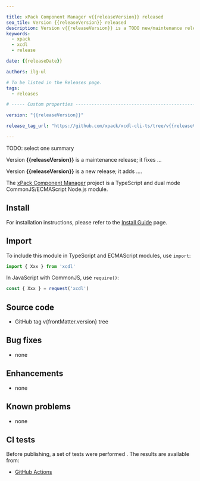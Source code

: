 ```yaml
---

title: xPack Component Manager v{{releaseVersion}} released
seo_tile: Version {{releaseVersion}} released
description: Version v{{releaseVersion}} is a TODO new/maintenance release.
keywords:
  - xpack
  - xcdl
  - release

date: {{releaseDate}}

authors: ilg-ul

# To be listed in the Releases page.
tags:
  - releases

# ----- Custom properties -----------------------------------------------------

version: "{{releaseVersion}}"

release_tag_url: "https://github.com/xpack/xcdl-cli-ts/tree/v{{releaseVersion}}"

---
```




TODO: select one summary

Version **{{releaseVersion}}** is a maintenance release; it fixes ...

Version **{{releaseVersion}}** is a new release; it adds ....

<!-- truncate -->

<PageMetadata title={frontMatter.seo_title} />

The [xPack Component Manager](https://xpack.github.io/xcdl-cli-ts/)
project is a TypeScript and dual mode CommonJS/ECMAScript Node.js module.

<Prerequisites nodeVersion="18.0.0"/>

## Install

For installation instructions, please refer to the
[Install Guide](/docs/install/)
page.

## Import

To include this module in TypeScript and ECMAScript modules, use `import`:

```typescript
import { Xxx } from 'xcdl'
```

In JavaScript with CommonJS, use `require()`:

```javascript
const { Xxx } = request('xcdl')
```

## Source code

- <Link to={frontMatter.release_tag_url}>GitHub tag v{frontMatter.version} tree</Link>

## Bug fixes

- none

## Enhancements

- none

## Known problems

- none

## CI tests

Before publishing, a set of tests were performed .
The results are available from:

- [GitHub Actions](https://github.com/xpack/xcdl-cli-ts/actions)

